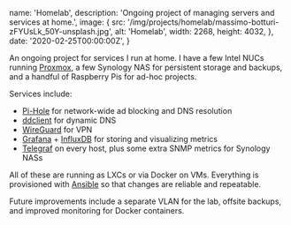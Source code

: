   name: 'Homelab',
  description: 'Ongoing project of managing servers and services at home.',
  image: {
    src: '/img/projects/homelab/massimo-botturi-zFYUsLk_50Y-unsplash.jpg',
    alt: 'Homelab',
    width: 2268,
    height: 4032,
  },
  date: '2020-02-25T00:00:00Z',
}

An ongoing project for services I run at home. I have a few Intel NUCs running [Proxmox](https://www.proxmox.com/), a few Synology NAS for persistent storage and backups, and a handful of Raspberry Pis for ad-hoc projects.

Services include:
- [Pi-Hole](https://pi-hole.net) for network-wide ad blocking and DNS resolution
- [ddclient](https://sourceforge.net/p/ddclient/wiki/Home) for dynamic DNS
- [WireGuard](https://wiki.archlinux.org/index.php/WireGuard) for VPN
- [Grafana](https://grafana.com) + [InfluxDB](https://www.influxdata.com/products/influxdb-overview) for storing and visualizing metrics
- [Telegraf](https://www.influxdata.com/time-series-platform/telegraf/) on every host, plus some extra SNMP metrics for Synology NASs

All of these are running as LXCs or via Docker on VMs. Everything is provisioned with [Ansible](https://www.ansible.com) so that changes are reliable and repeatable.

Future improvements include a separate VLAN for the lab, offsite backups, and improved monitoring for Docker containers.
